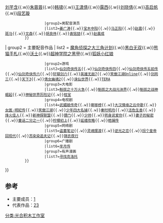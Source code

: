 {{Navbox
| name   = 光合积木工作室
| title  = [[光合积木工作室]]
| titlestyle = background-color: #f0f0f0; color:#080808;
| groupstyle = background-color: #f0f0f0; color:#080808;
| group1  = 主要成员
| list1 = {{Navbox|child
                   | titlestyle = background-color: #f0f0f0; color:#080808;
                   | groupstyle = background-color: #f0f0f0; color:#080808;
                   |group1=女配音演员
                   |list1=[[张凯 (配音员)|张凯]]{{.w}}[[丽阳]]{{.w}}[[刘芊含]]{{.w}}[[朱蓉蓉]]{{.w}}[[韩啸]]{{.w}}[[王潇倩]]{{.w}}[[露西 (配音员)|露西]]{{.w}}[[刘晓倩]]{{.w}}[[高启帆]]{{.w}}[[段艺璇]]
                   |group2=男配音演员
                   |list2=[[姜广涛]]{{.w}}[[宝木中阳]]{{.w}}[[马正阳]]{{.w}}[[赵震]]{{.w}}[[斑马 (配音员)|斑马]]{{.w}}[[文森 (配音员)|文森]]{{.w}}[[胡良伟]]{{.w}}[[袁铭喆]]{{.w}}[[赵晨成]]
          }}
| group2  = 主要配音作品
| list2 = {{Navbox|child
                   | titlestyle = background-color: #f0f0f0; color:#080808;
                   | groupstyle = background-color: #f0f0f0; color:#080808;
                   |group1=动画
                   |list1=[[魔角侦探]]{{.w}}[[魔角侦探|魔角侦探之大三角计划]]{{.w}}[[黑白无双]]{{.w}}[[熊猫手札]]{{.w}}[[沃土]]{{.w}}[[超神学院之黑甲]]{{.w}}[[狐妖小红娘]]
                   |group2=游戏
                   |list2=[[仙剑奇侠传五]]{{.w}}[[仙剑奇侠传四]]{{.w}}[[仙剑奇侠传五前传]]{{.w}}[[仙剑奇侠传六]]{{.w}}[[轩辕剑陆 凤凌长空千载云|轩辕剑六]]{{.w}}[[英雄无敌7]]{{.w}}[[笑傲江湖Online]]{{.w}}[[劍俠情緣網路版參|剑网三]]{{.w}}[[天下3]]{{.w}}[[倩女幽魂2]]{{.w}}[[诛仙世界]]{{.w}}[[TERA Online|TERA]]
                   |group3=大电影
                   |list3=[[魁拔|魁拔之十万火急]]{{.w}}[[魁拔|魁拔之大战元泱界]]{{.w}}[[魁拔|魁拔之战神崛起]]{{.w}}[[神秘世界历险记]]{{.w}}[[桂宝]]
                   |group4=电视剧
                   |list4=[[武媚娘传奇]]{{.w}}[[瑯琊榜 (電視劇)|瑯琊榜]]{{.w}}[[大汉情缘之云中歌]]{{.w}}[[女医·明妃传]]{{.w}}[[笑傲江湖 (2013年电视剧)|笑傲江湖]]{{.w}}[[少年四大名捕 (2015年电视剧)|少年四大名捕]]{{.w}}[[秦时明月 (电视剧)|秦时明月]]{{.w}}[[活色生香 (电视剧)|活色生香]]{{.w}}[[烽火佳人]]{{.w}}[[新神探联盟]]{{.w}}[[镖门]]{{.w}}[[少帅]]{{.w}}[[转身说爱你]]{{.w}}[[妻子的秘密]]{{.w}}[[童话二分之一]]{{.w}}[[柠檬初上]]{{.w}}[[延禧攻略]]{{.w}}[[皓镧传]]
                   |group5=网络剧
                   |list5=[[盗墓笔记 (电视剧)|盗墓笔记]]{{.w}}[[灵魂摆渡]]{{.w}}[[逆光之恋]]{{.w}}[[拐个皇帝回现代]]{{.w}}[[苏染染追夫记]]{{.w}}[[锦衣夜行 (电视剧)|锦衣夜行]]
                   |group6=广播剧
                   |list6=[[芈月传 (广播剧)|芈月传]]
                   |group7=有声漫画
                   |list7=[[寻找克洛托]]
          }}
}}
<noinclude>
==参考==
*主要成员：[http://mp.weixin.qq.com/s/qf7mpqloNa3bejcykprRMw]
*代表作品：[http://mp.weixin.qq.com/s/RC-2sr4u6r5pjh8GcCNS8g][http://mp.weixin.qq.com/s/TEizwfGJzbXvpH3cZShFYw]
</noinclude>
<includeonly>[[分类:光合积木工作室]]</includeonly>